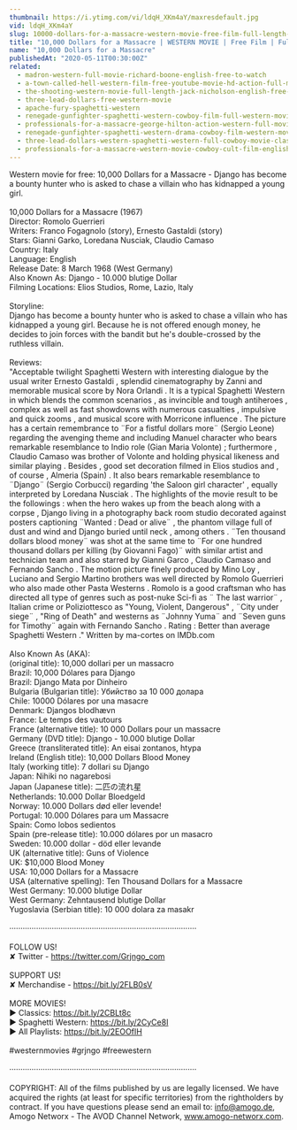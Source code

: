 ```yaml
---
thumbnail: https://i.ytimg.com/vi/ldqH_XKm4aY/maxresdefault.jpg
vid: ldqH_XKm4aY
slug: 10000-dollars-for-a-massacre-western-movie-free-film-full-length-cowboy-films-english
title: "10,000 Dollars for a Massacre | WESTERN MOVIE | Free Film | Full Length | Cowboy Films | English"
name: "10,000 Dollars for a Massacre"
publishedAt: "2020-05-11T00:30:00Z"
related:
  - madron-western-full-movie-richard-boone-english-free-to-watch
  - a-town-called-hell-western-film-free-youtube-movie-hd-action-full-movie
  - the-shooting-western-movie-full-length-jack-nicholson-english-free-full-westerns
  - three-lead-dollars-free-western-movie
  - apache-fury-spaghetti-western
  - renegade-gunfighter-spaghetti-western-cowboy-film-full-western-movie
  - professionals-for-a-massacre-george-hilton-action-western-full-movie-for-free-english
  - renegade-gunfighter-spaghetti-western-drama-cowboy-film-western-movie
  - three-lead-dollars-western-spaghetti-western-full-cowboy-movie-classic-film-wild-west
  - professionals-for-a-massacre-western-movie-cowboy-cult-film-english-free-full-movie
---
```


Western movie for free: 10,000 Dollars for a Massacre - Django has become a bounty hunter who is asked to chase a villain who has kidnapped a young girl. <br />
<br />
10,000 Dollars for a Massacre (1967)<br />
Director: Romolo Guerrieri<br />
Writers: Franco Fogagnolo (story), Ernesto Gastaldi (story) <br />
Stars: Gianni Garko, Loredana Nusciak, Claudio Camaso  <br />
Country: Italy<br />
Language: English<br />
Release Date: 8 March 1968 (West Germany) <br />
Also Known As: Django - 10.000 blutige Dollar <br />
Filming Locations: Elios Studios, Rome, Lazio, Italy<br />
<br />
Storyline:<br />
Django has become a bounty hunter who is asked to chase a villain who has kidnapped a young girl. Because he is not offered enough money, he decides to join forces with the bandit but he's double-crossed by the ruthless villain.<br />
<br />
Reviews:<br />
"Acceptable twilight Spaghetti Western with interesting dialogue by the usual writer Ernesto Gastaldi , splendid cinematography by Zanni and memorable musical score by Nora Orlandi . It is a typical Spaghetti Western in which blends the common scenarios , as invincible and tough antiheroes , complex as well as fast showdowns with numerous casualties , impulsive and quick zooms , and musical score with Morricone influence . The picture has a certain remembrance to ¨For a fistful dollars more¨ (Sergio Leone) regarding the avenging theme and including Manuel character who bears remarkable resemblance to Indio role (Gian Maria Volonte) ; furthermore , Claudio Camaso was brother of Volonte and holding physical likeness and similar playing . Besides , good set decoration filmed in Elios studios and , of course , Almeria (Spain) . It also bears remarkable resemblance to ¨Django¨ (Sergio Corbucci) regarding 'the Saloon girl character' , equally interpreted by Loredana Nusciak . The highlights of the movie result to be the followings : when the hero wakes up from the beach along with a corpse , Django living in a photography back room studio decorated against posters captioning ¨Wanted : Dead or alive¨ , the phantom village full of dust and wind and Django buried until neck , among others . ¨Ten thousand dollars blood money¨ was shot at the same time to ¨For one hundred thousand dollars per killing (by Giovanni Fago)¨ with similar artist and technician team and also starred by Gianni Garco , Claudio Camaso and Fernando Sancho . The motion picture finely produced by Mino Loy , Luciano and Sergio Martino brothers was well directed by Romolo Guerrieri who also made other Pasta Westerns . Romolo is a good craftsman who has directed all type of genres such as post-nuke Sci-fi as ¨ The last warrior¨ , Italian crime or Poliziottesco as "Young, Violent, Dangerous" , ¨City under siege¨ , "Ring of Death" and westerns as ¨Johnny Yuma¨ and ¨Seven guns for Timothy¨ again with Fernando Sancho . Rating : Better than average Spaghetti Western ." Written by ma-cortes on IMDb.com<br />
<br />
Also Known As (AKA):<br />
(original title): 10,000 dollari per un massacro<br />
Brazil: 10,000 Dólares para Django<br />
Brazil: Django Mata por Dinheiro<br />
Bulgaria (Bulgarian title): Убийство за 10 000 долара<br />
Chile: 10000 Dólares por una masacre<br />
Denmark: Djangos blodhævn<br />
France: Le temps des vautours<br />
France (alternative title): 10 000 Dollars pour un massacre<br />
Germany (DVD title): Django - 10.000 blutige Dollar<br />
Greece (transliterated title): An eisai zontanos, htypa<br />
Ireland (English title): 10,000 Dollars Blood Money<br />
Italy (working title): 7 dollari su Django<br />
Japan: Nihiki no nagarebosi<br />
Japan (Japanese title): 二匹の流れ星<br />
Netherlands: 10.000 Dollar Bloedgeld<br />
Norway: 10.000 Dollars død eller levende!<br />
Portugal: 10.000 Dólares para um Massacre<br />
Spain: Como lobos sedientos<br />
Spain (pre-release title): 10.000 dólares por un masacro<br />
Sweden: 10.000 dollar - död eller levande<br />
UK (alternative title): Guns of Violence<br />
UK: $10,000 Blood Money<br />
USA: 10,000 Dollars for a Massacre<br />
USA (alternative spelling): Ten Thousand Dollars for a Massacre<br />
West Germany: 10.000 blutige Dollar<br />
West Germany: Zehntausend blutige Dollar<br />
Yugoslavia (Serbian title): 10 000 dolara za masakr<br />
<br />
····················································································<br />
<br />
FOLLOW US!<br />
✘ Twitter - https://twitter.com/Grjngo_com<br />
<br />
SUPPORT US!<br />
✘ Merchandise - https://bit.ly/2FLB0sV<br />
<br />
MORE MOVIES! <br />
► Classics: https://bit.ly/2CBLt8c <br />
► Spaghetti Western: https://bit.ly/2CyCe8I <br />
► All Playlists: https://bit.ly/2EOOfIH <br />
<br />
#westernmovies #grjngo #freewestern<br />
<br />
····················································································<br />
<br />
COPYRIGHT: All of the films published by us are legally licensed. We have acquired the rights (at least for specific territories) from the rightholders by contract. If you have questions please send an email to: info@amogo.de, Amogo Networx - The AVOD Channel Network, www.amogo-networx.com.